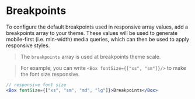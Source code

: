 
# Breakpoints

To configure the default breakpoints used in responsive array values, add a
breakpoints array to your theme. These values will be used to generate
mobile-first (i.e. min-width) media queries, which can then be used to apply
responsive styles. 

> The `breakpoints` array is used at breakpoints theme scale.

> For example, you can write `<Box fontSize={["xs", "sm"]}/>` to make the font size responsive.

<ThemeParser theme="breakpoints" />

```jsx
// responsive font size
<Box fontSize={["xs", "sm", "md", "lg"]}>Breakpoints</Box>
```
